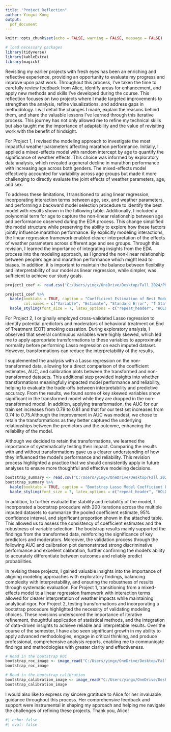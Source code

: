 ```yaml
---
title: "Project Reflection"
author: Yingxi Kong
output:
  pdf_document
---
```

```r
knitr::opts_chunk$set(echo = FALSE, warning = FALSE, message = FALSE)

# load necessary packages
library(tidyverse)
library(kableExtra)
library(magick)
```
Revisiting my earlier projects with fresh eyes has been an enriching and reflective experience, providing an opportunity to evaluate my progress and improve upon past work. Throughout this process, I’ve taken the time to carefully review feedback from Alice, identify areas for enhancement, and apply new methods and skills I’ve developed during the course. This reflection focuses on two projects where I made targeted improvements to strengthen the analysis, refine visualizations, and address gaps in methodology. I will detail the changes I made, explain the reasons behind them, and share the valuable lessons I’ve learned through this iterative process. This journey has not only allowed me to refine my technical skills but also taught me the importance of adaptability and the value of revisiting work with the benefit of hindsight.

For Project 1, I revised the modeling approach to investigate the most impactful weather parameters affecting marathon performance. Initially, I applied a mixed-effects model with random intercept by age to quantify the significance of weather effects. This choice was informed by exploratory data analysis, which revealed a general decline in marathon performance with increasing age across both genders. The mixed-effects model effectively accounted for variability across age groups but made it more challenging to directly evaluate the joint effects of weather parameters, age, and sex.

To address these limitations, I transitioned to using linear regression, incorporating interaction terms between age, sex, and weather parameters, and performing a backward model selection procedure to identify the best model with results shown in the following table. Additionally, I included a polynomial term for age to capture the non-linear relationship between age and performance observed during the EDA process. This change simplified the model structure while preserving the ability to explore how these factors jointly influence marathon performance. By explicitly modeling interactions, the linear regression framework enabled clearer interpretation of the effects of weather parameters across different age and sex groups. Through this revision, I learned the importance of integrating insights from the EDA process into the modeling approach, as I ignored the non-linear relationship between people's age and marathon performance which might lead to biases. In addition, it is important to maintain the balance between flexibility and interpretability of our model as linear regression, while simpler, was sufficient to achieve our study goals.

```r
project1_coef <- read.csv("C:/Users/yingx/OneDrive/Desktop/Fall 2024/PHP 2550/Practical-Data-Analysis-Portfolio/Project1/Report/model_result.csv")

project1_coef %>%
  kable(booktabs = TRUE, caption = "Coefficient Estimation of Best Model",
        col.names = c("Variable", "Estimate", "Standard Error", "T Statistics", "P Value")) %>%
  kable_styling(font_size = 7, latex_options = c("repeat_header", "HOLD_position", "scale_down"))
```


For Project 2, I originally employed cross-validated Lasso regression to identify potential predictors and moderators of behavioral treatment on End of Treatment (EOT) smoking cessation. During exploratory analysis, I observed that several continuous variables were highly skewed, which led me to apply appropriate transformations to these variables to approximate normality before performing Lasso regression on each imputed dataset. However, transformations can reduce the interpretability of the results.

I supplemented the analysis with a Lasso regression on the non-transformed data, allowing for a direct comparison of the coefficient estimates, AUC, and calibration plots between the transformed and non-transformed datasets. This additional step provided insights into whether transformations meaningfully impacted model performance and reliability, helping to evaluate the trade-offs between interpretability and predictive accuracy. From the results, we found some of key skewed variables show significant in the transformed model while they are dropped in the non-transformed model. In addition, applying transformation, the AUC for our train set increases from 0.79 to 0.81 and that for our test set increases from 0.74 to 0.75.Although the improvement in AUC was modest, we chose to retain the transformations as they better captured the underlying relationships between the predictors and the outcome, enhancing the reliability of the model.

Although we decided to retain the transformations, we learned the importance of systematically testing their impact. Comparing the results with and without transformations gave us a clearer understanding of how they influenced the model's performance and reliability. This revision process highlighted a practice that we should consistently apply in future analyses to ensure more thoughtful and effective modeling decisions.

```r
bootstrap_summary <- read.csv("C:/Users/yingx/OneDrive/Desktop/Fall 2024/PHP 2550/Practical-Data-Analysis-Portfolio/Project2/Bootstrap_Results/summary_results.csv")
bootstrap_summary %>% 
  kable(booktabs = TRUE, caption = "Bootstrap Lasso Model Coefficient Estimate ") %>%
  kable_styling(font_size = 7, latex_options = c("repeat_header", "HOLD_position", "scale_down"))
```

In addition, to further evaluate the stability and reliability of the model, I incorporated a bootstrap procedure with 200 iterations across the multiple imputed datasets to summarize the pooled coefficient estimate, 95% confidence interval, and significant proportion shown in the attached table. This allowed us to assess the consistency of coefficient estimates and the robustness of variable selection. The bootstrap results mainly supported the findings from the transformed data, reinforcing the significance of key predictors and moderators. Moreover, the validation process through the following AUC and calibration plot demonstrated strong discriminative performance and excellent calibration, further confirming the model's ability to accurately differentiate between outcomes and reliably predict probabilities.


In revising these projects, I gained valuable insights into the importance of aligning modeling approaches with exploratory findings, balancing complexity with interpretability, and ensuring the robustness of results through systematic evaluation. For Project 1, transitioning from a mixed-effects model to a linear regression framework with interaction terms allowed for clearer interpretation of weather impacts while maintaining analytical rigor. For Project 2, testing transformations and incorporating a bootstrap procedure highlighted the necessity of validating modeling choices. These revisions underscored the importance of iterative refinement, thoughtful application of statistical methods, and the integration of data-driven insights to achieve reliable and interpretable results. Over the course of the semester, I have also seen significant growth in my ability to apply advanced methodologies, engage in critical thinking, and produce professional, comprehensive analysis reports, enabling me to communicate findings and methodologies with greater clarity and effectiveness.


```r
# Read in the bootstrap ROC
bootstrap_roc_image <- image_read("C:/Users/yingx/OneDrive/Desktop/Fall 2024/PHP 2550/Practical-Data-Analysis-Portfolio/Project2/Bootstrap_Results/roc_curve.png")
bootstrap_roc_image
```

```r
# Read in the bootstrap calibration
bootstrap_calibration_image <- image_read("C:/Users/yingx/OneDrive/Desktop/Fall 2024/PHP 2550/Practical-Data-Analysis-Portfolio/Project2/Bootstrap_Results/calibration_plot.png")
bootstrap_calibration_image
```

I would also like to express my sincere gratitude to Alice for her invaluable guidance throughout this process. Her comprehensive feedback and support were instrumental in shaping my approach and helping me navigate the challenges of refining these projects. Thank you, Alice!


```r
#| echo: false
#| eval: false
```
